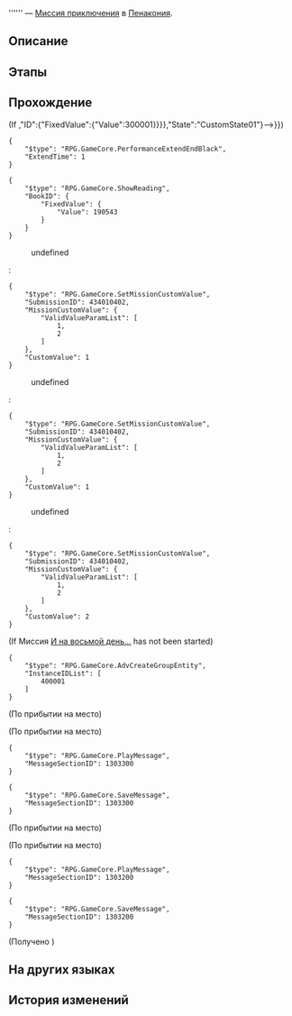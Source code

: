 {{Дополнить|Диалоги.}}
{{Миссия Инфобокс
|id              = 4340104
|Название        = 
|Изображение     = Миссия Освоения .png
|Тип             = Миссия приключения
|События         = 
|Глава           = 
|Условия         = Завершена [[Миссия Освоения]] ''[[А убийца кто?..]]''
|Персонажи       = Первопроходец
|СтартЛокация    = [[Пенакония]] — [[Отель «Грёзы» (Мир грёз)]]
|Локации         = Отель «Грёзы» (Мир грёз)
|Предыдущая      = 
|Следующая       = 
|Награды         = 
}}
'''''' — [[Миссия приключения]] в [[Пенакония]].

==Описание==
{{Описание|<!--официальное описание из Перекрёстка судеб-->}}

==Этапы==


==Прохождение==
{{Дополнить}}

;(If {{cx}}{{subst:void|<!--{"$type":"RPG.GameCore.ByComparePropState","TargetType":{"$type":"RPG.GameCore.TargetFetchAdvPropEx","FetchType":"SinglePropByPropID","SinglePropID":{"GroupID":{"FixedValue":{"Value":392}},"ID":{"FixedValue":{"Value":300001}}}},"State":"CustomState01"}-->}})
<pre>{
	"$type": "RPG.GameCore.PerformanceExtendEndBlack",
	"ExtendTime": 1
}</pre>
:{{tx}}
<pre>{
	"$type": "RPG.GameCore.ShowReading",
	"BookID": {
		"FixedValue": {
			"Value": 190543
		}
	}
}</pre>
<!--Unknown TalkSentence: 434014101-->
<!--Unknown TalkSentence: 434014102-->
<!--Unknown TalkSentence: 434014103-->
<!--Unknown TalkSentence: 434014104-->
<!--Unknown TalkSentence: 434014105-->
<!--Unknown TalkSentence: 434014106-->
<!--Unknown TalkSentence: 434014107-->
<!--Unknown TalkSentence: 434014108-->
<!--Unknown TalkSentence: 434014109-->
<!--Unknown TalkSentence: 434014110-->
<!--Unknown TalkSentence: 434014111-->
<!--Unknown TalkSentence: 434014112-->
:{{Диалог|Стрелка}} undefined
:<pre>{
	"$type": "RPG.GameCore.SetMissionCustomValue",
	"SubmissionID": 434010402,
	"MissionCustomValue": {
		"ValidValueParamList": [
			1,
			2
		]
	},
	"CustomValue": 1
}</pre>
:{{Диалог|Стрелка}} undefined
:<pre>{
	"$type": "RPG.GameCore.SetMissionCustomValue",
	"SubmissionID": 434010402,
	"MissionCustomValue": {
		"ValidValueParamList": [
			1,
			2
		]
	},
	"CustomValue": 1
}</pre>
:{{Диалог|Стрелка}} undefined
:<pre>{
	"$type": "RPG.GameCore.SetMissionCustomValue",
	"SubmissionID": 434010402,
	"MissionCustomValue": {
		"ValidValueParamList": [
			1,
			2
		]
	},
	"CustomValue": 2
}</pre>
:{{tx}}

;(If Миссия [[И на восьмой день...]] has not been started)
<pre>{
	"$type": "RPG.GameCore.AdvCreateGroupEntity",
	"InstanceIDList": [
		400001
	]
}</pre>
;(По прибытии на место)

;(По прибытии на место)
<pre>{
	"$type": "RPG.GameCore.PlayMessage",
	"MessageSectionID": 1303300
}</pre>
<pre>{
	"$type": "RPG.GameCore.SaveMessage",
	"MessageSectionID": 1303300
}</pre>
;(По прибытии на место)

;(По прибытии на место)
<pre>{
	"$type": "RPG.GameCore.PlayMessage",
	"MessageSectionID": 1303200
}</pre>
<pre>{
	"$type": "RPG.GameCore.SaveMessage",
	"MessageSectionID": 1303200
}</pre>

;(Получено {{Item|Странная плёнка|20|x=1|text=Странная плёнка}})
{{Диалог Конец}}

==На других языках==
{{На других языках
|en   = 
|zhs  = 
|zht  = 
|ja   = 
|ko   = 
|es   = 
|fr   = 
|ru   = 
|th   = 
|vi   = 
|de   = 
|id   = 
|pt   = 
}}

==История изменений==
{{История изменений|2.7}}
